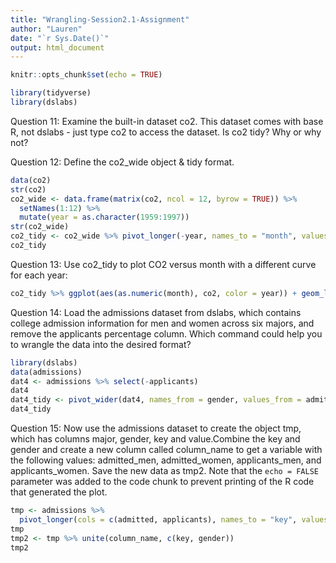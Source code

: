---
title: "Wrangling-Session2.1-Assignment"
author: "Lauren"
date: "`r Sys.Date()`"
output: html_document
---

```{r setup, include=FALSE}
knitr::opts_chunk$set(echo = TRUE)
```


```{r}
library(tidyverse)
library(dslabs)
```

Question 11: Examine the built-in dataset co2. This dataset comes with base R, not dslabs - just type co2 to access the dataset.
Is co2 tidy? Why or why not?

Question 12: Define the co2_wide object & tidy format.
```{r}
data(co2)
str(co2)
co2_wide <- data.frame(matrix(co2, ncol = 12, byrow = TRUE)) %>% 
  setNames(1:12) %>%
  mutate(year = as.character(1959:1997))
str(co2_wide)
co2_tidy <- co2_wide %>% pivot_longer(-year, names_to = "month", values_to = "co2")
co2_tidy
```

Question 13: Use co2_tidy to plot CO2 versus month with a different curve for each year:
```{r}
co2_tidy %>% ggplot(aes(as.numeric(month), co2, color = year)) + geom_line()
```

Question 14: Load the admissions dataset from dslabs, which contains college admission information for men and women across six majors, and remove the applicants percentage column. 
Which command could help you to wrangle the data into the desired format?
```{r}
library(dslabs)
data(admissions)
dat4 <- admissions %>% select(-applicants)
dat4
dat4_tidy <- pivot_wider(dat4, names_from = gender, values_from = admitted)
dat4_tidy
```

Question 15: Now use the admissions dataset to create the object tmp, which has columns major, gender, key and value.Combine the key and gender and create a new column called column_name to get a variable with the following values: admitted_men, admitted_women, applicants_men, and applicants_women. Save the new data as tmp2.
Note that the `echo = FALSE` parameter was added to the code chunk to prevent printing of the R code that generated the plot.
```{r}
tmp <- admissions %>%
  pivot_longer(cols = c(admitted, applicants), names_to = "key", values_to = "value")
tmp
tmp2 <- tmp %>% unite(column_name, c(key, gender))
tmp2
```
